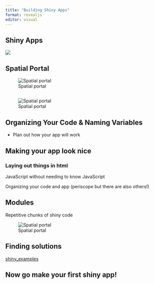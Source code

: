 ```yaml
---
title: "Building Shiny Apps"
format: revealjs
editor: visual
---
```


## Shiny Apps

![](images/oldfaithful.png)

## Spatial Portal

![Spatial portal](images/spatialPortal_layout.png){fig-alt="A shiny application with a blue title, icons on either side of an About This Application Secton and a main area prompting a user to create a spatial plot" fig-align="center"}

##
![Spatial portal](images/spatialPortal_samples.png)

## Organizing Your Code & Naming Variables

* Plan out how your app will work

## Making your app look nice

### Laying out things in html

JavaScript without needing to know JavaScript

Organizing your code and app (periscope but there are also others!)

## Modules

Repetitive chunks of shiny code

![Spatial portal](images/spatialPortal_samples.png)

## Finding solutions

[shiny_examples](https://github.com/rstudio/shiny-examples)

## Now go make your first shiny app!
